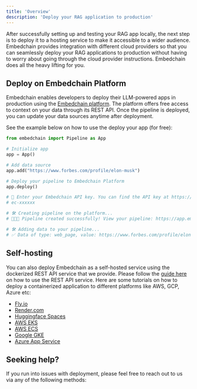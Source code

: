 ```yaml
---
title: 'Overview'
description: 'Deploy your RAG application to production'
---
```


After successfully setting up and testing your RAG app locally, the next step is to deploy it to a hosting service to make it accessible to a wider audience. Embedchain provides integration with different cloud providers so that you can seamlessly deploy your RAG applications to production without having to worry about going through the cloud provider instructions. Embedchain does all the heavy lifting for you.

<CardGroup cols={4}>
  <Card title="Fly.io" href="/deployment/fly_io"></Card>
  <Card title="Modal.com" href="/deployment/modal_com"></Card>
  <Card title="Render.com" href="/deployment/render_com"></Card>
  <Card title="Streamlit.io" href="/deployment/streamlit_io"></Card>
  <Card title="Embedchain Platform" href="#option-1-deploy-on-embedchain-platform"></Card>
  <Card title="Self-hosting" href="#option-2-self-hosting"></Card>
</CardGroup>

## Deploy on Embedchain Platform

Embedchain enables developers to deploy their LLM-powered apps in production using the [Embedchain platform](https://app.embedchain.ai). The platform offers free access to context on your data through its REST API. Once the pipeline is deployed, you can update your data sources anytime after deployment.

See the example below on how to use the deploy your app (for free):

```python
from embedchain import Pipeline as App

# Initialize app
app = App()

# Add data source
app.add("https://www.forbes.com/profile/elon-musk")

# Deploy your pipeline to Embedchain Platform
app.deploy()

# 🔑 Enter your Embedchain API key. You can find the API key at https://app.embedchain.ai/settings/keys/
# ec-xxxxxx

# 🛠️ Creating pipeline on the platform...
# 🎉🎉🎉 Pipeline created successfully! View your pipeline: https://app.embedchain.ai/pipelines/xxxxx

# 🛠️ Adding data to your pipeline...
# ✅ Data of type: web_page, value: https://www.forbes.com/profile/elon-musk added successfully.
```

## Self-hosting

You can also deploy Embedchain as a self-hosted service using the dockerized REST API service that we provide. Please follow the [guide here](/examples/rest-api) on how to use the REST API service. Here are some tutorials on how to deploy a containerized application to different platforms like AWS, GCP, Azure etc:

- [Fly.io](/deployment/fly_io)
- [Render.com](https://render.com/docs/deploy-an-image)
- [Huggingface Spaces](https://huggingface.co/new-space)
- [AWS EKS](https://docs.aws.amazon.com/eks/latest/userguide/sample-deployment.html)
- [AWS ECS](https://docs.aws.amazon.com/codecatalyst/latest/userguide/deploy-tut-ecs.html)
- [Google GKE](https://cloud.google.com/kubernetes-engine/docs/tutorials/hello-app)
- [Azure App Service](https://learn.microsoft.com/en-us/training/modules/deploy-run-container-app-service/)


## Seeking help?

If you run into issues with deployment, please feel free to reach out to us via any of the following methods:

<Snippet file="get-help.mdx" />
